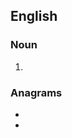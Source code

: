 ==English==

===Noun===
{{head|en|noun plural form}}

# {{plural of|Keane|lang=en}}

===Anagrams===
* {{l|en|akenes}}
* {{l|en|sakeen}}